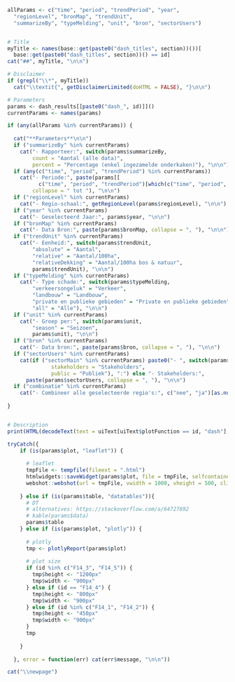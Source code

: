 ```r

allParams <- c("time", "period", "trendPeriod", "year", 
  "regionLevel", "bronMap", "trendUnit", 
  "summarizeBy", "typeMelding", "unit", "bron", "sectorUsers")


# Title
myTitle <- names(base::get(paste0("dash_titles", section))())[
  base::get(paste0("dash_titles", section))() == id]
cat("##", myTitle, "\n\n")

# Disclaimer
if (grepl("\\*", myTitle))
  cat("\\textit{", getDisclaimerLimited(doHTML = FALSE), "}\n\n")

# Parameters
params <- dash_results[[paste0("dash_", id)]]()
currentParams <- names(params)

if (any(allParams %in% currentParams)) {
  
  cat("**Parameters**\n\n")
  if ("summarizeBy" %in% currentParams)
    cat("- Rapporteer:", switch(params$summarizeBy,
        count = "Aantal (alle data)",
        percent = "Percentage (enkel ingezamelde onderkaken)"), "\n\n")
  if (any(c("time", "period", "trendPeriod") %in% currentParams))
    cat("- Periode:", paste(params[[
          c("time", "period", "trendPeriod")[which(c("time", "period", "trendPeriod") %in% currentParams)]]],
        collapse = " tot "), "\n\n")
  if ("regionLevel" %in% currentParams)
    cat("- Regio-schaal:", getRegionLevel(params$regionLevel), "\n\n")
  if ("year" %in% currentParams)
    cat("- Geselecteerd Jaar:", params$year, "\n\n")
  if ("bronMap" %in% currentParams)
    cat("- Data Bron:", paste(params$bronMap, collapse = ", "), "\n\n")
  if ("trendUnit" %in% currentParams)
    cat("- Eenheid:", switch(params$trendUnit,
        "absolute" = "Aantal", 
        "relative" = "Aantal/100ha", 
        "relativeDekking" = "Aantal/100ha bos & natuur",
        params$trendUnit), "\n\n")
  if ("typeMelding" %in% currentParams)
    cat("- Type schade:", switch(params$typeMelding,
        "verkeersongeluk" = "Verkeer",
        "landbouw" = "Landbouw", 
        "private en publieke gebieden" = "Private en publieke gebieden",
        "all" = "Alle"), "\n\n")
  if ("unit" %in% currentParams)
    cat("- Groep per:", switch(params$unit,
        "season" = "Seizoen",
        params$unit), "\n\n")
  if ("bron" %in% currentParams)
    cat("- Data bron:", paste(params$bron, collapse = ", "), "\n\n")
  if ("sectorUsers" %in% currentParams)
    cat(if ("sectorMain" %in% currentParams) paste0("- ", switch(params$sectorMain,
              stakeholders = "Stakeholders",
              public = "Publiek"), ":") else "- Stakeholders:", 
      paste(params$sectorUsers, collapse = ", "), "\n\n")
  if ("combinatie" %in% currentParams)
    cat("- Combineer alle geselecteerde regio's:", c("nee", "ja")[as.numeric(params$combinatie) + 1], "\n\n")
  
}


# Description
print(HTML(decodeText(text = uiText[uiText$plotFunction == id, "dash"], statsMap = params$statsMap)))
```
    
```r
tryCatch({
    if (is(params$plot, "leaflet")) {
      
      # leaflet
      tmpFile <- tempfile(fileext = ".html")
      htmlwidgets::saveWidget(params$plot, file = tmpFile, selfcontained = FALSE)
      webshot::webshot(url = tmpFile, vwidth = 1000, vheight = 500, cliprect = "viewport")
      
    } else if (is(params$table, "datatables")){
      # DT
      # alternatives: https://stackoverflow.com/a/64727692
      # kable(params$data)
      params$table
    } else if (is(params$plot, "plotly")) {
      
      # plotly
      tmp <- plotlyReport(params$plot)
      
      # plot size
      if (id %in% c("F14_3", "F14_5")) {
        tmp$height <- "1200px"
        tmp$width <- "900px"
      } else if (id == "F14_4") {
        tmp$height <- "800px"
        tmp$width <- "900px"
      } else if (id %in% c("F14_1", "F14_2")) {
        tmp$height <- "450px"
        tmp$width <- "900px"        
      }
      tmp
      
    }
    
  }, error = function(err) cat(err$message, "\n\n"))
```

```r
cat("\\newpage")
```